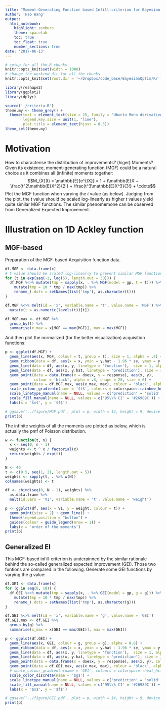 ```yaml
---
title: "Moment-Generating Function based Infill-criterion for Bayesian Optimization"
author: 'Hao Wang'
output: 
  html_notebook:
    highlight: zenburn
    theme: spacelab
    toc: true
    toc_float: true
    number_sections: true
date: '2017-06-13'
---
```

\newcommand{\E}{\mathbb{E}}

```r
# setup for all the R chunks
knitr::opts_knit$set(width = 1000)
# change the workind dir for all the chunks
knitr::opts_knit$set(root.dir = '~/Dropbox/code_base/BayesianOptim/R/') 
```
```r
library(reshape2)
library(ggplot2)
library(dplyr)

source('./criteria.R')
theme.my <- theme_grey() +
  theme(text = element_text(size = 25, family = 'Ubuntu Mono derivative Powerline'),
        legend.key.size = unit(1, "line"), 
        plot.title = element_text(hjust = 0.5))
theme_set(theme.my)
```

# Motivation

How to characterise the distribution of improvements? (higer) Moments? Given its existence, moment-generating function (MGF) could be a natural choice as it combines all (infinite) moments together:
$$M_{X}(t) = \E[e^{tX}] = 1 + t\E X + \frac{t^2\E X^2}{2!} + \frac{t^3\E X^3}{3!} + \cdots$$
Plot the MGF function when varying the $t$ value (as below). Judging from the plot, the $t$ value should be scaled log-linearly as higher $t$ values yield quite similar MGF functions. The similar phenomemone can be observed from Generalized Expected Improvement.

# Illustration on 1D Ackley function 

## MGF-based 
Preparation of the MGF-based Acquisition function data.
```r
df.MGF <- data.frame(x)
# t value should be scaled log-linearly to prevent similar MGF functions when t is big
for (t in exp(seq(-2, log(5), length.out = 30))) {
  df.MGF %<>% mutate(tmp = sapply(x, . %>% MGF(model = gp, t = t))) %>%
    mutate(tmp = 10 * tmp / max(tmp)) %>%
    rename_(.dots = setNames(list('tmp'), as.character(t)))
}

df.MGF %<>% melt(id = 'x', variable.name = 't', value.name = 'MGF') %>%
  mutate(t = as.numeric(levels(t))[t]) 

df.MGF.max <- df.MGF %>% 
  group_by(t) %>% 
  summarise(x_max = x[MGF == max(MGF)], max = max(MGF))
```
And then plot the normalized (for the better visualization) acquisition functions:
```r
p <- ggplot(df.MGF) + 
  geom_line(aes(x, MGF, colour = t, group = t), size = 1, alpha = .8) + 
  geom_ribbon(data = df, aes(x = x, ymin = y.hat - 1.96 * se, ymax = y.hat + 1.96 * se, fill = '95\\% CI'), alpha = 0.3) +
  geom_line(data = df, aes(x, y, linetype = 'function'),  size = 1, alpha = 0.5) +
  geom_line(data = df, aes(x, y.hat, linetype = 'prediction'), size = 1, alpha = 0.5) +
  geom_point(data = data.frame(x = doe$x, y = response), aes(x, y),
             colour = 'black', alpha = .8, shape = 20, size = 6) +
  geom_point(data = df.MGF.max, aes(x_max, max), colour = 'black', alpha = .9, shape = 42, size = 10) +
  scale_colour_gradientn(name = '$t$', colours = colorspace::rainbow_hcl(10), trans = "log", labels = function(x) sprintf("%.2f", x)) +
  scale_linetype_manual(name = NULL, values = c('prediction' = 'solid', 'function' = 'dashed'), guide = FALSE) + 
  scale_fill_manual(name = NULL, values = c('95\\% CI' = '#26989C')) + 
  labs(x = '$x$', y = '$f$') 

# ggsave('../figure/MGF.pdf', plot = p, width = 14, height = 9, device = cairo_pdf)
print(p)
```
The infinite weights of all the moments are plotted as below, which is actually the pmf of Poisson distribution.
```r
w <- function(t, n) {
  x <- seq(0, n - 1)
  weights <- t ^ x / factorial(x)
  return(weights / exp(t))
}

N <- 40
t <- c(0.5, seq(1, 21, length.out = 5))
weights <- sapply(t, . %>% w(N))
colnames(weights) <- t

df <- cbind(seq(0, N - 1), weights) %>% 
  as.data.frame %>%
  melt(id.vars = 'V1', variable.name = 't', value.name = 'weight')

p <- ggplot(df, aes(x = V1, y = weight, colour = t)) + 
  geom_point(size = 2) + geom_line() + 
  theme(legend.position = "bottom") +
  guides(colour = guide_legend(nrow = 1)) + 
  labs(x = 'order of the moments')
print(p)
```

## Generalized EI
This MGF-based infill-criterion is underpinned by the similar rationale behind the so-called generalized expected Improvement (GEI). Those two funtions are compared in the following.
Generate some GEI functions by varying the $g$ value:
```r
df.GEI <- data.frame(x)
for (g in seq(0, 10)) {
  df.GEI %<>% mutate(tmp = sapply(x, . %>% GEI(model = gp, g = g))) %>%
    mutate(tmp = 10 * tmp / max(tmp)) %>%
    rename_(.dots = setNames(list('tmp'), as.character(g)))
}

df.GEI %<>% melt(id = 'x', variable.name = 'g', value.name = 'GEI') 
df.GEI.max <- df.GEI %>% 
  group_by(g) %>% 
  summarise(x_max = x[GEI == max(GEI)], max = max(GEI))
```

```r
p <- ggplot(df.GEI) + 
  geom_line(aes(x, GEI, colour = g, group = g), alpha = 0.8) + 
  geom_ribbon(data = df, aes(x = x, ymin = y.hat - 1.96 * se, ymax = y.hat + 1.96 * se, fill = '95\\% CI'), alpha = 0.3) +
  geom_line(data = df, aes(x, y, linetype = 'function'),  size = 1, alpha = 0.5) +
  geom_line(data = df, aes(x, y.hat, linetype = 'prediction'), size = 1, alpha = 0.5) +
  geom_point(data = data.frame(x = doe$x, y = response), aes(x, y), colour = 'black', alpha = .8, shape = 20, size = 6) +
  geom_point(data = df.GEI.max, aes(x_max, max), colour = 'black', alpha = .9, shape = 42, size = 10) +
  # scale_colour_gradientn(name = 'GEI', colours = colorspace::heat_hcl(12)) +
  scale_color_discrete(name = '$g$') +
  scale_linetype_manual(name = NULL, values = c('prediction' = 'solid', 'function' = 'dashed'), guide = FALSE) + 
  scale_fill_manual(name = NULL, values = c('95\\% CI' = '#26989C')) + 
  labs(x = '$x$', y = '$f$') 

# ggsave('../figure/GEI.pdf', plot = p, width = 14, height = 9, device = cairo_pdf)
print(p)
```
